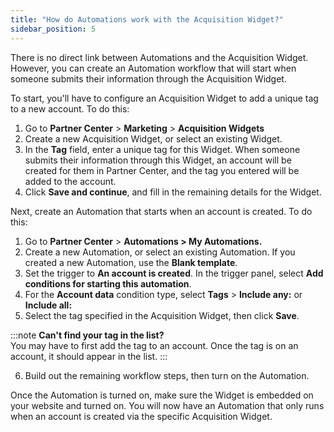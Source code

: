 ```yaml
---
title: "How do Automations work with the Acquisition Widget?"
sidebar_position: 5
---
```


There is no direct link between Automations and the Acquisition Widget. However, you can create an Automation workflow that will start when someone submits their information through the Acquisition Widget.

To start, you'll have to configure an Acquisition Widget to add a unique tag to a new account. To do this:

1. Go to **Partner Center** > **Marketing** > **Acquisition Widgets**
2. Create a new Acquisition Widget, or select an existing Widget.
3. In the **Tag** field, enter a unique tag for this Widget. When someone submits their information through this Widget, an account will be created for them in Partner Center, and the tag you entered will be added to the account.
4. Click **Save and continue**, and fill in the remaining details for the Widget.

Next, create an Automation that starts when an account is created. To do this:

1. Go to **Partner Center** > **Automations > My Automations.**
2. Create a new Automation, or select an existing Automation. If you created a new Automation, use the **Blank template**.
3. Set the trigger to **An account is created**. In the trigger panel, select **Add conditions for starting this automation**.
4. For the **Account data** condition type, select **Tags** > **Include any:** or **Include all:**
5. Select the tag specified in the Acquisition Widget, then click **Save**.

:::note
**Can't find your tag in the list?**  
You may have to first add the tag to an account. Once the tag is on an account, it should appear in the list.
:::

6. Build out the remaining workflow steps, then turn on the Automation.

Once the Automation is turned on, make sure the Widget is embedded on your website and turned on. You will now have an Automation that only runs when an account is created via the specific Acquisition Widget.